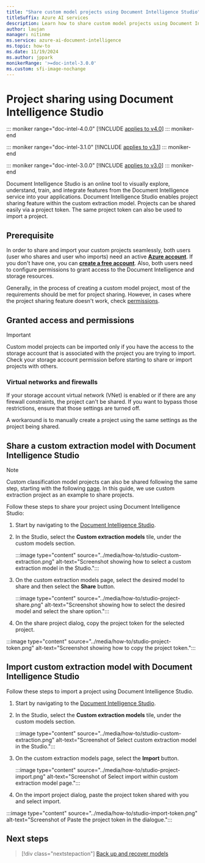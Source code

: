 ```yaml
---
title: "Share custom model projects using Document Intelligence Studio"
titleSuffix: Azure AI services
description: Learn how to share custom model projects using Document Intelligence Studio.
author: laujan
manager: nitinme
ms.service: azure-ai-document-intelligence
ms.topic: how-to
ms.date: 11/19/2024
ms.author: jppark
monikerRange: '>=doc-intel-3.0.0'
ms.custom: sfi-image-nochange
---
```



# Project sharing using Document Intelligence Studio

::: moniker range="doc-intel-4.0.0"
[!INCLUDE [applies to v4.0](../includes/applies-to-v40.md)]
::: moniker-end

::: moniker range="doc-intel-3.1.0"
[!INCLUDE [applies to v3.1](../includes/applies-to-v31.md)]
::: moniker-end

::: moniker range="doc-intel-3.0.0"
[!INCLUDE [applies to v3.0](../includes/applies-to-v30.md)]
::: moniker-end

Document Intelligence Studio is an online tool to visually explore, understand, train, and integrate features from the Document Intelligence service into your applications. Document Intelligence Studio enables project sharing feature within the custom extraction model. Projects can be shared easily via a project token. The same project token can also be used to import a project.

## Prerequisite

In order to share and import your custom projects seamlessly, both users (user who shares and user who imports) need an active [**Azure account**](https://azure.microsoft.com/free/cognitive-services/). If you don't have one, you can [**create a free account**](https://azure.microsoft.com/free/). Also, both users need to configure permissions to grant access to the Document Intelligence and storage resources.

Generally, in the process of creating a custom model project, most of the requirements should be met for project sharing. However, in cases where the project sharing feature doesn't work, check [permissions](#granted-access-and-permissions).

## Granted access and permissions

 > [!IMPORTANT]
 > Custom model projects can be imported only if you have the access to the storage account that is associated with the project you are trying to import. Check your storage account permission before starting to share or import projects with others.

### Virtual networks and firewalls

If your storage account virtual network (VNet) is enabled or if there are any firewall constraints, the project can't be shared. If you want to bypass those restrictions, ensure that those settings are turned off.

A workaround is to manually create a project using the same settings as the project being shared.

## Share a custom extraction model with Document Intelligence Studio

> [!NOTE]
> Custom classification model projects can also be shared following the same step, starting with the following [page](https://documentintelligence.ai.azure.com/studio/document-classifier/projects). In this guide, we use custom extraction project as an example to share projects.

Follow these steps to share your project using Document Intelligence Studio:

1. Start by navigating to the [Document Intelligence Studio](https://formrecognizer.appliedai.azure.com/studio).

1. In the Studio, select the **Custom extraction models** tile, under the custom models section.

   :::image type="content" source="../media/how-to/studio-custom-extraction.png" alt-text="Screenshot showing how to select a custom extraction model in the Studio.":::

1. On the custom extraction models page, select the desired model to share and then select the **Share** button.

   :::image type="content" source="../media/how-to/studio-project-share.png" alt-text="Screenshot showing how to select the desired model and select the share option.":::

1. On the share project dialog, copy the project token for the selected project.

:::image type="content" source="../media/how-to/studio-project-token.png" alt-text="Screenshot showing how to copy the project token.":::

## Import custom extraction model with Document Intelligence Studio

Follow these steps to import a project using Document Intelligence Studio.

1. Start by navigating to the [Document Intelligence Studio](https://formrecognizer.appliedai.azure.com/studio).

1. In the Studio, select the **Custom extraction models** tile, under the custom models section.

   :::image type="content" source="../media/how-to/studio-custom-extraction.png" alt-text="Screenshot of Select custom extraction model in the Studio.":::

1. On the custom extraction models page, select the **Import** button.

   :::image type="content" source="../media/how-to/studio-project-import.png" alt-text="Screenshot of Select import within custom extraction model page.":::

1. On the import project dialog, paste the project token shared with you and select import.

:::image type="content" source="../media/how-to/studio-import-token.png" alt-text="Screenshot of Paste the project token in the dialogue.":::

## Next steps

> [!div class="nextstepaction"]
> [Back up and recover models](../disaster-recovery.md)
